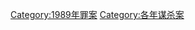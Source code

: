 {{cat topic in year| topic=谋杀案| year=1989}}

[[Category:1989年罪案|Category:1989年罪案]]
[[Category:各年谋杀案|Category:各年谋杀案]]